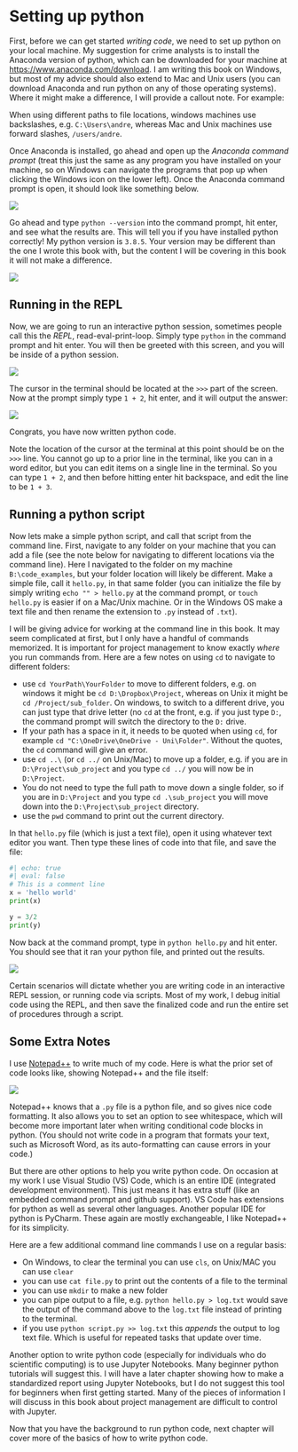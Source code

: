 \begin{tikzpicture}[overlay, remember picture]
\node[xshift=-1.5in,yshift=-1.5in] at (current page.north east) {\includegraphics{chap_images/C01_latex.png}};
\end{tikzpicture}

::: {.content-visible unless-format="pdf"}
```{=html}
<style>
    #content {
        position: relative;
    }
    #content img {
        position: absolute;
        top: -85px;
        right: 0px;
        z-index: -1;
    }
</style>

<div id="content">
    <img src="chap_images/C01.png" class="ribbon" />
</div>
```
:::


# Setting up python

First, before we can get started *writing code*, we need to set up python on your local machine. My suggestion for crime analysts is to install the Anaconda version of python, which can be downloaded for your machine at <https://www.anaconda.com/download>. I am writing this book on Windows, but most of my advice should also extend to Mac and Unix users (you can download Anaconda and run python on any of those operating systems). Where it might make a difference, I will provide a callout note. For example:

::: {.callout-note icon=false}
When using different paths to file locations, windows machines use backslashes, e.g. `C:\Users\andre`, whereas Mac and Unix machines use forward slashes, `/users/andre`.
:::

Once Anaconda is installed, go ahead and open up the *Anaconda command prompt* (treat this just the same as any program you have installed on your machine, so on Windows can navigate the programs that pop up when clicking the Windows icon on the lower left). Once the Anaconda command prompt is open, it should look like something below.

![](/screenshots/Ch01_00.PNG)

Go ahead and type `python --version` into the command prompt, hit enter, and see what the results are. This will tell you if you have installed python correctly! My python version is `3.8.5`. Your version may be different than the one I wrote this book with, but the content I will be covering in this book it will not make a difference.

![](/screenshots/Ch01_01.PNG)

## Running in the REPL

Now, we are going to run an interactive python session, sometimes people call this the *REPL*, read-eval-print-loop. Simply type `python` in the command prompt and hit enter. You will then be greeted with this screen, and you will be inside of a python session.

![](/screenshots/Ch01_02.PNG)

The cursor in the terminal should be located at the `>>>` part of the screen. Now at the prompt simply type `1 + 2`, hit enter, and it will output the answer:

![](/screenshots/Ch01_03.PNG)

Congrats, you have now written python code.

::: {.callout-note icon=false}
Note the location of the cursor at the terminal at this point should be on the `>>>` line. You cannot go up to a prior line in the terminal, like you can in a word editor, but you can edit items on a single line in the terminal. So you can type `1 + 2`, and then before hitting enter hit backspace, and edit the line to be `1 + 3`.
:::

## Running a python script

Now lets make a simple python script, and call that script from the command line. First, navigate to any folder on your machine that you can add a file (see the note below for navigating to different locations via the command line). Here I navigated to the folder on my machine `B:\code_examples`, but your folder location will likely be different. Make a simple file, call it `hello.py`, in that same folder (you can initialize the file by simply writing `echo "" > hello.py` at the command prompt, or `touch hello.py` is easier if on a Mac/Unix machine. Or in the Windows OS make a text file and then rename the extension to `.py` instead of `.txt`).

::: {.callout-note icon=false}
I will be giving advice for working at the command line in this book. It may seem complicated at first, but I only have a handful of commands memorized. It is important for project management to know exactly *where* you run commands from. Here are a few notes on using `cd` to navigate to different folders:

 - use `cd YourPath\YourFolder` to move to different folders, e.g. on windows it might be `cd D:\Dropbox\Project`, whereas on Unix it might be `cd /Project/sub_folder`. On windows, to switch to a different drive, you can just type that drive letter (no `cd` at the front, e.g. if you just type `D:`, the command prompt will switch the directory to the `D:` drive.
 - If your path has a space in it, it needs to be quoted when using `cd`, for example `cd "C:\OneDrive\OneDrive - Uni\Folder"`. Without the quotes, the `cd` command will give an error.
 - use `cd ..\` (or `cd ../` on Unix/Mac) to move up a folder, e.g. if you are in `D:\Project\sub_project` and you type `cd ../` you will now be in `D:\Project`.
 - You do not need to type the full path to move down a single folder, so if you are in `D:\Project` and you type `cd .\sub_project` you will move down into the `D:\Project\sub_project` directory.
 - use the `pwd` command to print out the current directory.
:::

In that `hello.py` file (which is just a text file), open it using whatever text editor you want. Then type these lines of code into that file, and save the file:

```python
#| echo: true
#| eval: false
# This is a comment line
x = 'hello world'
print(x)

y = 3/2
print(y)
```

Now back at the command prompt, type in `python hello.py` and hit enter. You should see that it ran your python file, and printed out the results.

![](/screenshots/Ch01_04.PNG)

Certain scenarios will dictate whether you are writing code in an interactive REPL session, or running code via scripts. Most of my work, I debug initial code using the REPL, and then save the finalized code and run the entire set of procedures through a script.

## Some Extra Notes

I use [Notepad++](https://notepad-plus-plus.org/) to write much of my code. Here is what the prior set of code looks like, showing Notepad++ and the file itself:

![](/screenshots/Ch01_05.PNG)

Notepad++ knows that a `.py` file is a python file, and so gives nice code formatting. It also allows you to set an option to see whitespace, which will become more important later when writing conditional code blocks in python. (You should not write code in a program that formats your text, such as Microsoft Word, as its auto-formatting can cause errors in your code.)

But there are other options to help you write python code. On occasion at my work I use Visual Studio (VS) Code, which is an entire IDE (integrated development environment). This just means it has extra stuff (like an embedded command prompt and github support). VS Code has extensions for python as well as several other languages. Another popular IDE for python is PyCharm. These again are mostly exchangeable, I like Notepad++ for its simplicity.

::: {.callout-note icon=false}
Here are a few additional command line commands I use on a regular basis:

 - On Windows, to clear the terminal you can use `cls`, on Unix/MAC you can use `clear`
 - you can use `cat file.py` to print out the contents of a file to the terminal
 - you can use `mkdir` to make a new folder
 - you can pipe output to a file, e.g. `python hello.py > log.txt` would save the output of the command above to the `log.txt` file instead of printing to the terminal.
 - if you use `python script.py >> log.txt` this *appends* the output to log text file. Which is useful for repeated tasks that update over time.
:::

Another option to write python code (especially for individuals who do scientific computing) is to use Jupyter Notebooks. Many beginner python tutorials will suggest this. I will have a later chapter showing how to make a standardized report using Jupyter Notebooks, but I do not suggest this tool for beginners when first getting started. Many of the pieces of information I will discuss in this book about project management are difficult to control with Jupyter.

Now that you have the background to run python code, next chapter will cover more of the basics of how to write python code.

